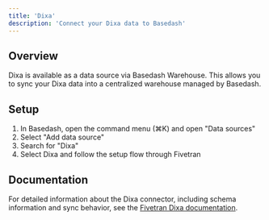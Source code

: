 ```yaml
---
title: 'Dixa'
description: 'Connect your Dixa data to Basedash'
---
```


## Overview

Dixa is available as a data source via Basedash Warehouse. This allows you to sync your Dixa data into a centralized warehouse managed by Basedash.

## Setup

1. In Basedash, open the command menu (⌘K) and open "Data sources"
2. Select "Add data source"
3. Search for "Dixa"
4. Select Dixa and follow the setup flow through Fivetran

## Documentation

For detailed information about the Dixa connector, including schema information and sync behavior, see the [Fivetran Dixa documentation](https://fivetran.com/docs/connectors/applications/dixa).
